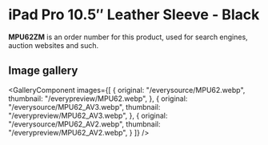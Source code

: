 
# iPad Pro 10.5″ Leather Sleeve - Black

<Callout type='info' emoji='👉🏻'>**MPU62ZM** is an order number for this product, used for search engines, auction websites and such.</Callout>

## Image gallery

<GalleryComponent
    images={[
      {
        original: "/everysource/MPU62.webp",
        thumbnail: "/everypreview/MPU62.webp",
      },
      {
        original: "/everysource/MPU62_AV3.webp",
        thumbnail: "/everypreview/MPU62_AV3.webp",
      },
      {
        original: "/everysource/MPU62_AV2.webp",
        thumbnail: "/everypreview/MPU62_AV2.webp",
      }
    ]}
  />
